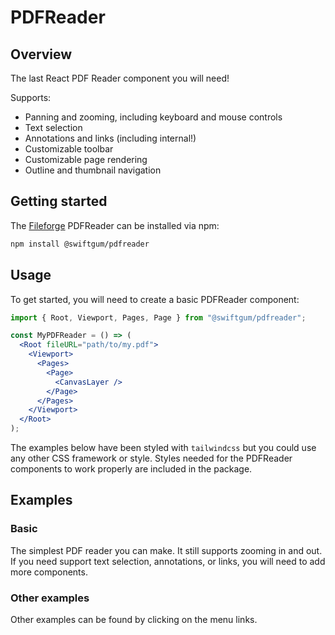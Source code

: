 
<Meta title="Basic" of={Stories} />

# PDFReader

## Overview

The last React PDF Reader component you will need!

Supports:

- Panning and zooming, including keyboard and mouse controls
- Text selection
- Annotations and links (including internal!)
- Customizable toolbar
- Customizable page rendering
- Outline and thumbnail navigation

## Getting started

The [Fileforge](https://www.fileforge.com/) PDFReader can be installed via npm:

```sh
npm install @swiftgum/pdfreader
```

## Usage

To get started, you will need to create a basic PDFReader component:

```jsx
import { Root, Viewport, Pages, Page } from "@swiftgum/pdfreader";

const MyPDFReader = () => (
  <Root fileURL="path/to/my.pdf">
    <Viewport>
      <Pages>
        <Page>
          <CanvasLayer />
        </Page>
      </Pages>
    </Viewport>
  </Root>
);
```

The examples below have been styled with `tailwindcss` but you could use any other CSS framework or style. Styles needed for the PDFReader components to work properly are included in the package.

## Examples

### Basic

The simplest PDF reader you can make. It still supports zooming in and out. If you need support text selection, annotations, or links, you will need to add more components.

<Story of={Stories.Basic} />
<Source of={Stories.Basic} />

### Other examples

Other examples can be found by clicking on the menu links.
